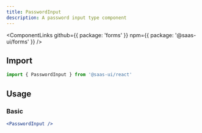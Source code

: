 ```yaml
---
title: PasswordInput
description: A password input type component
---
```


<ComponentLinks
  github={{ package: 'forms' }}
  npm={{ package: '@saas-ui/forms' }}
/>

## Import

```ts
import { PasswordInput } from '@saas-ui/react'
```

## Usage

### Basic

```jsx
<PasswordInput />
```

